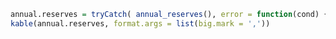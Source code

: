 
```r

annual.reserves = tryCatch( annual_reserves(), error = function(cond) { return('ERROR: annual_reserves function not returning correct results.') })
kable(annual.reserves, format.args = list(big.mark = ','))

```
